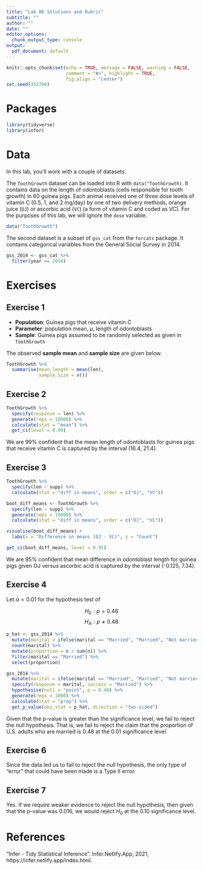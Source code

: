 ```yaml
---
title: "Lab 06 Solutions and Rubric"
subtitle: ""
author: ""
date: ""
editor_options: 
  chunk_output_type: console
output:
  pdf_document: default
---
```


```r
knitr::opts_chunk$set(echo = TRUE, message = FALSE, warning = FALSE,
                      comment = "#>", highlight = TRUE,
                      fig.align = "center")
set.seed(352790)
```

# Packages

```r
library(tidyverse)
library(infer)
``` 

# Data

In this lab, you'll work with a couple of datasets.

The `ToothGrowth` dataset can be loaded into R with `data("ToothGrowth)`. It
contains data on the length of odontoblasts (cells responsible for tooth growth) 
in 60 guinea pigs. Each animal received one of three dose levels of vitamin C 
(0.5, 1, and 2 mg/day) by one of two delivery methods, orange juice (`OJ`) or 
ascorbic acid (`VC`) (a form of vitamin C and coded as VC). For the purposes of 
this lab, we will ignore the `dose` variable.

```r
data("ToothGrowth")
```

The second dataset is a subset of `gss_cat` from the `forcats` package. It
contains categorical variables from the General Social Survey in 2014.

```r
gss_2014 <- gss_cat %>% 
  filter(year == 2014)
```

# Exercises

## Exercise 1 

- **Population**: Guinea pigs that receive vitamin C
- **Parameter**: population mean, $\mu$, length of odontoblasts
- **Sample**: Guinea pigs assumed to be randomly selected as given in `ToothGrowth`

The observed **sample mean** and **sample size** are given below.

```r
ToothGrowth %>% 
  summarise(mean_length = mean(len),
            sample_size = n())
```


## Exercise 2 

```r
ToothGrowth %>% 
  specify(response = len) %>% 
  generate(reps = 10000) %>% 
  calculate(stat = "mean") %>% 
  get_ci(level = 0.99)
```

We are 99% confident that the mean length of odontoblasts for guinea pigs that
receive vitamin C is captured by the interval (16.4, 21.4).

## Exercise 3 

```r
ToothGrowth %>% 
  specify(len ~ supp) %>% 
  calculate(stat = "diff in means", order = c("OJ", "VC"))
```

```r
boot_diff_means <- ToothGrowth %>% 
  specify(len ~ supp) %>% 
  generate(reps = 10000) %>% 
  calculate(stat = "diff in means", order = c("OJ", "VC"))

visualise(boot_diff_means) +
  labs(x = "Difference in means (OJ - VC)", y = "Count")
```

```r
get_ci(boot_diff_means, level = 0.95)
```

We are 95% confident that mean difference in odontoblast length for guinea pigs
given OJ versus ascorbic acid is captured by the interval (-0.125, 7.34).

## Exercise 4 

Let $\alpha = 0.01$ for the hypothesis test of

$$H_0: p = 0.48$$
$$H_A: p \ne 0.48$$

```r
p_hat <- gss_2014 %>% 
  mutate(marital = ifelse(marital == "Married", "Married", "Not married")) %>%
  count(marital) %>% 
  mutate(proportion = n / sum(n)) %>% 
  filter(marital == "Married") %>% 
  select(proportion)
```

```r
gss_2014 %>% 
  mutate(marital = ifelse(marital == "Married", "Married", "Not married")) %>% 
  specify(response = marital, success = "Married") %>% 
  hypothesise(null = "point", p = 0.48) %>% 
  generate(reps = 1000) %>% 
  calculate(stat = "prop") %>% 
  get_p_value(obs_stat = p_hat, direction = "two-sided")
```

Given that the p-value is greater than the significance level, we fail to
reject the null hypothesis. That is, we fail to reject the claim that the
proportion of U.S. adults who are married is 0.48 at the 0.01 significance 
level.

## Exercise 6 

Since the data led us to fail to reject the null hypothesis, the only type of
"error" that could have been made is a Type II error.

## Exercise 7 

Yes. If we require weaker evidence to reject the null hypothesis, then given 
that the p-value was 0.016, we would reject $H_0$ at the 0.10 significance
level.

# References

"Infer - Tidy Statistical Inference". Infer.Netlify.App, 2021, 
https://infer.netlify.app/index.html.